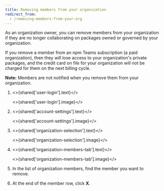 ```yaml
---
title: Removing members from your organization
redirect_from:
  - /removing-members-from-your-org
---
```


As an organization owner, you can remove members from your organization if they are no longer collaborating on packages owned or governed by your organization.

If you remove a member from an npm Teams subscription (a paid organization), then they will lose access to your organization's private packages, and the credit card on file for your organization will not be charged for them on the next billing cycle.

<Note>

**Note:** Members are not notified when you remove them from your organization.

</Note>

1. <>{shared['user-login'].text}</>

   <>{shared['user-login'].image}</>

2. <>{shared['account-settings'].text}</>

   <>{shared['account-settings'].image}</>

3. <>{shared['organization-selection'].text}</>

   <>{shared['organization-selection'].image}</>

4. <>{shared['organization-members-tab'].text}</>

   <>{shared['organization-members-tab'].image}</>

5. In the list of organization members, find the member you want to remove.

6. At the end of the member row, click **X**.

   <Screenshot src="/organizations/managing-organization-members/remove-member.png" alt="Screenshot of the remove member dialog" />
